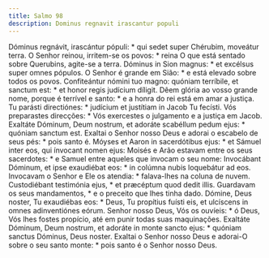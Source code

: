 ```yaml
---
title: Salmo 98
description: Dominus regnavit irascantur populi
---
```


<div class="side-by-side not-content">
  <span>
    Dóminus regnávit, irascántur pópuli: * qui sedet super Chérubim, moveátur
    terra.
  </span>
  <span>
    O Senhor reinou, irritem-se os povos: * reina O que está sentado sobre
    Querubins, agite-se a terra.
  </span>
  <span>
    Dóminus in Sion magnus: * et excélsus super omnes pópulos.
  </span>
  <span>
    O Senhor é grande em Sião: * e está elevado sobre todos os povos.
  </span>
  <span>
    Confiteántur nómini tuo magno: quóniam terríbile, et sanctum est: * et honor
    regis judícium díligit.
  </span>
  <span>
    Dêem glória ao vosso grande nome, porque é terrível e santo: * e a honra do
    rei está em amar a justiça.
  </span>
  <span>
    Tu parásti directiónes: * judícium et justítiam in Jacob Tu fecísti.
  </span>
  <span>
    Vós preparastes direcções: * Vós exercestes o julgamento e a justiça em
    Jacob.
  </span>
  <span>
    Exaltáte Dóminum, Deum nostrum, et adoráte scabéllum pedum ejus: * quóniam
    sanctum est.
  </span>
  <span>
    Exaltai o Senhor nosso Deus e adorai o escabelo de seus pés: * pois santo é.
  </span>
  <span>
    Móyses et Aaron in sacerdótibus ejus: * et Sámuel inter eos, qui ínvocant
    nomen ejus:
  </span>
  <span>
    Moisés e Arão estavam entre os seus sacerdotes: * e Samuel entre aqueles que
    invocam o seu nome:
  </span>
  <span>
    Invocábant Dóminum, et ipse exaudiébat eos: * in colúmna nubis loquebátur ad
    eos.
  </span>
  <span>
    Invocavam o Senhor e Ele os atendia: * falava-lhes na coluna de nuvem.
  </span>
  <span>
    Custodiébant testimónia ejus, * et præcéptum quod dedit illis.
  </span>
  <span>
    Guardavam os seus mandamentos, * e o preceito que lhes tinha dado.
  </span>
  <span>
    Dómine, Deus noster, Tu exaudiébas eos: * Deus, Tu propítius fuísti eis, et
    ulcíscens in omnes adinventiónes eórum.
  </span>
  <span>
    Senhor nosso Deus, Vós os ouvíeis: * ó Deus, Vós lhes fostes propício, até
    em punir todas suas maquinações.
  </span>
  <span>
    Exaltáte Dóminum, Deum nostrum, et adoráte in monte sancto ejus: * quóniam
    sanctus Dóminus, Deus noster.
  </span>
  <span>
    Exaltai o Senhor nosso Deus e adorai-O sobre o seu santo monte: * pois santo
    é o Senhor nosso Deus.
  </span>
</div>
